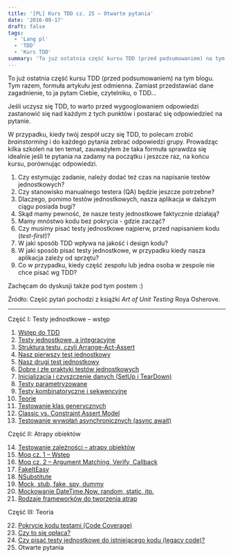```yaml
---
title: '[PL] Kurs TDD cz. 25 — Otwarte pytania'
date: '2016-09-17'
draft: false
tags:
  - 'Lang pl'
  - 'TDD'
  - 'Kurs TDD'
summary: 'To już ostatnia część kursu TDD (przed podsumowaniem) na tym blogu. Tym razem, formuła artykułu jest odmienna. Zamiast przedstawiać dane zagadnienie, to ja pytam Ciebie, czytelniku, o TDD... Jeśli uczysz się TDD, to warto przed wygooglowaniem odpowiedzi zastanowić się nad każdym z tych punktów i postarać się odpowiedzieć na pytanie. W przypadku, kiedy twój zespół uczy się TDD, to polecam zrobić brainstorming i do każdego pytania zebrać odpowiedzi grupy. Prowadząc kilka szkoleń na ten temat, zauważyłem że taka formuła sprawdza się idealnie jeśli te pytania na zadamy na początku i jeszcze raz, na końcu kursu, porównując odpowiedzi.'
---
```


To już ostatnia część kursu TDD (przed podsumowaniem) na tym blogu. Tym razem, formuła artykułu jest odmienna. Zamiast przedstawiać dane zagadnienie, to ja pytam Ciebie, czytelniku, o TDD...

Jeśli uczysz się TDD, to warto przed wygooglowaniem odpowiedzi zastanowić się nad każdym z tych punktów i postarać się odpowiedzieć na pytanie.

W przypadku, kiedy twój zespół uczy się TDD, to polecam zrobić _brainstorming_ i do każdego pytania zebrać odpowiedzi grupy. Prowadząc kilka szkoleń na ten temat, zauważyłem że taka formuła sprawdza się idealnie jeśli te pytania na zadamy na początku i jeszcze raz, na końcu kursu, porównując odpowiedzi.

1. Czy estymując zadanie, należy dodać też czas na napisanie testów jednostkowych?
1. Czy stanowisko manualnego testera (QA) będzie jeszcze potrzebne?
1. Dlaczego, pomimo testów jednostkowych, nasza aplikacja w dalszym ciągu posiada bugi?
1. Skąd mamy pewność, że nasze testy jednostkowe faktycznie działają?
1. Mamy mnóstwo kodu bez pokrycia - gdzie zacząć?
1. Czy musimy pisać testy jednostkowe najpierw, przed napisaniem kodu (_test-first_)?
1. W jaki sposób TDD wpływa na jakość i design kodu?
1. W jaki sposób pisać testy jednostkowe, w przypadku kiedy nasza aplikacja zależy od sprzętu?
1. Co w przypadku, kiedy część zespołu lub jedna osoba w zespole nie chce pisać wg TDD?

Zachęcam do dyskusji także pod tym postem :) 

Źródło: Część pytań pochodzi z książki _Art of Unit Testing_ Roya Osherove.


----


Część I: Testy jednostkowe – wstęp

1. [Wstęp do TDD](/posts/kurs-tdd-1-wstep/)
2. [Testy jednostkowe, a integracyjne](/posts/kurs-tdd-2-testy-jednostkowe-a-testy-integracyjne/)
3. [Struktura testu, czyli Arrange-Act-Assert](/posts/kurs-tdd-3-struktura-test-czyli-arrange-act-assert)
4. [Nasz pierwszy test jednostkowy](/posts/kurs-tdd-4-nasz-pierwszy-test-jednostkowy)
5. [Nasz drugi test jednostkowy](/posts/kurs-tdd-5-nasz-drugi-test-jednostkowy)
6. [Dobre i złe praktyki testów jednostkowych](/posts/kurs-tdd-6-dobre-i-zle-praktyki-testow-jednostkowych)
7. [Inicjalizacja i czyszczenie danych (SetUp i TearDown)](/posts/kurs-tdd-7-inicjalizacja-i-czyszczenie-danych-setup-i-teardown/)
8. [Testy parametryzowane](/posts/kurs-tdd-8-testy-parametryzowane)
9. [Testy kombinatoryczne i sekwencyjne](/posts/kurs-tdd-9-testy-kombinatoryczne-i-sekwencyjne)
10. [Teorie](/posts/kurs-tdd-10-teorie)
11. [Testowanie klas generycznych](/posts/kurs-tdd-11-testowanie-klas-generycznych)
12. [Classic vs. Constraint Assert Model](/posts/kurs-tdd-12-classic-vs-constraint-assert-model)
13. [Testowanie wywołań asynchronicznych (async await)](/posts/kurs-tdd-13-testowanie-wywolan-asynchronicznych-async-await)


Część II: Atrapy obiektów

14. [Testowanie zależności – atrapy obiektów](/posts/kurs-tdd-14-testowanie-zaleznosci-atrapy-obiektow)
2. [Moq cz. 1 – Wstęp](/posts/kurs-tdd-15-wstep-do-moq)
3. [Moq cz. 2 – Argument Matching, Verify, Callback](/posts/kurs-tdd-16-zaawansowane-techniki-moq-argument-matching-verify-callback)
4. [FakeItEasy](/posts/kurs-tdd-17-fakeiteasy)
5. [NSubstitute](/posts/kurs-tdd-18-nsubstitute)
6. [Mock, stub, fake, spy, dummy](/posts/kurs-tdd-19-mock-stub-fake-spy-dummy)
7. [Mockowanie DateTime.Now, random, static, itp.](/posts/kurs-tdd-20-mockowanie-datetime-now-random-static-itp)
8. [Rodzaje frameworków do tworzenia atrap](/posts/kurs-tdd-21-rodzaje-frameworkow-do-tworzenia-atrap/)

Część III: Teoria

22. [Pokrycie kodu testami (Code Coverage)](/posts/kurs-tdd-22-pokrycie-kodu-testami-code-coverage/)
1. [Czy to się opłaca?](/posts/kurs-tdd-23-czy-to-sie-oplaca/)
1. [Czy pisać testy jednostkowe do istniejącego kodu (legacy code)?](/posts/kurs-tdd-24-czy-pisac-testy-jednostkowe-do-istniejacego-kodu-legacy-code/)
2. Otwarte pytania
